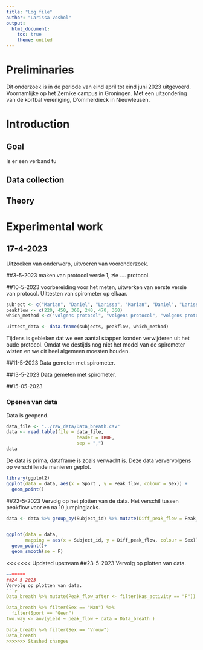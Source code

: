 ```yaml
---
title: "Log file"
author: "Larissa Voshol"
output:
  html_document:
    toc: true
    theme: united
---
```



# Preliminaries
Dit onderzoek is in de periode van eind april tot eind juni 2023 uitgevoerd. Voornamlijke op het Zernike campus in Groningen. Met een uitzondering van de korfbal vereniging, D'ommerdieck in Nieuwleusen.

# Introduction

## Goal
Is er een verband tu

## Data collection

## Theory


# Experimental work
## 17-4-2023
Uitzoeken van onderwerp, uitvoeren van vooronderzoek.

##3-5-2023
maken van protocol versie 1, zie .... protocol.

##10-5-2023
voorbereiding voor het meten, uitwerken van eerste versie van protocol.
Uittesten van spirometer op elkaar.
```r
subject <- c("Marian", "Daniel", "Larissa", "Marian", "Daniel", "Larissa")
peakflow <- c(220, 450, 360, 240, 470, 360)
which_method <-c("volgens protocol", "volgens protocol", "volgens protocol","nieuw protocol waarbij we een aantal tussenstappen hebben verwijderd, bij het gebruik van de spirometer", "nieuw protocol waarbij we een aantal tussenstappen hebben verwijderd, bij het gebruik van de spirometer", "nieuw protocol waarbij we een aantal tussenstappen hebben verwijderd, bij het gebruik van de spirometer")

uittest_data <- data.frame(subjects, peakflow, which_method)

```
Tijdens is gebleken dat we een aantal stappen konden verwijderen uit het oude protocol. Omdat we destijds nog niet het model van de spirometer wisten en we dit heel algemeen moesten houden.

##11-5-2023
Data gemeten met spirometer.

##13-5-2023
Data gemeten met spirometer.

##15-05-2023

### Openen van data

Data is geopend.

```r

data_file <- "../raw_data/Data_breath.csv"
data <- read.table(file = data_file,
                          header = TRUE,
                          sep = ",")
data

```
De data is prima, dataframe is zoals verwacht is.
Deze data ververvolgens op verschillende manieren geplot.

```r
library(ggplot2)
ggplot(data = data, aes(x = Sport , y = Peak_flow, colour = Sex)) + 
  geom_point()

```

##22-5-2023
Vervolg op het plotten van de data. Het verschil tussen peakflow voor en na 10 jumpingjacks.

```r

data <- data %>% group_by(Subject_id) %>% mutate(Diff_peak_flow = Peak_flow[2] - Peak_flow[1])


ggplot(data = data,
       mapping = aes(x = Subject_id, y = Diff_peak_flow, colour = Sex)) +
  geom_point()+
  geom_smooth(se = F)

```

<<<<<<< Updated upstream
##23-5-2023
Vervolg op plotten van data.
```r
=======
##24-5-2023
Vervolg op plotten van data.
```r
Data_breath %>% mutate(Peak_flow_after <- filter(Has_activity == "F")) 

Data_breath %>% filter(Sex == "Man") %>% 
  filter(Sport == "Geen")
two.way <- aov(yield ~ peak_flow + data = Data_breath )

Data_breath %>% filter(Sex == "Vrouw")
Data_breath
>>>>>>> Stashed changes

```

